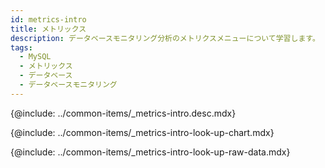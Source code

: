 ```yaml
---
id: metrics-intro
title: メトリックス
description: データベースモニタリング分析のメトリクスメニューについて学習します。
tags:
  - MySQL
  - メトリックス
  - データベース
  - データベースモニタリング
---
```



<Note product='MySQL' link='../mysql-v1/metrics-intro' />

<!-- 概要 -->

{@include: ../common-items/_metrics-intro.desc.mdx}

<IntroExam category='db_mysql_counter'/>

<ProdImg img='metrics-example-00.png' desc=''/>

<!-- メトリクスチャートを照会する-->

{@include: ../common-items/_metrics-intro-look-up-chart.mdx}  

<LookupchartDesc metric='Bytes_sent' category='db_mysql_counter' />

<!-- メトリクスRaw Dataを照会する-->

{@include: ../common-items/_metrics-intro-look-up-raw-data.mdx}  
